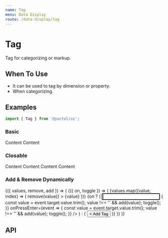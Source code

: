 ```yaml
---
name: Tag
menu: Data Display
route: /data-display/tag
---
```




# Tag

Tag for categorizing or markup.

## When To Use

- It can be used to tag by dimension or property.
- When categorizing.

## Examples

```js
import { Tag } from '@yoctol/ui';
```

### Basic

<Playground>
  <Tag>Content</Tag>
  <Tag>Content</Tag>
</Playground>

### Closable

<Playground>
  <Tag closable>Content</Tag>
  <Tag closable>Content</Tag>
  <Tag closable>Content</Tag>
  <Tag closable>Content</Tag>
</Playground>

### Add & Remove Dynamically

<Playground>
  <Set initial={['tag 1', 'tag 2', 'tag 3']}>
    {({ values, remove, add }) => (
      <Toggle>
        {({ on, toggle }) => (
          <Flex>
            {values.map((value, index) => (
              <Tag
                key={value}
                closable={index !== 0}
                onClosed={() => remove(value)}
              >
                {value}
              </Tag>
            ))}
            <Flex ml="2">
              {on ? (
                <Input
                  width="80px"
                  size="sm"
                  defaultValue=""
                  autoFocus
                  onBlur={event => {
                    const value = event.target.value.trim();
                    value !== '' && add(value);
                    toggle();
                  }}
                  onPressEnter={event => {
                    const value = event.target.value.trim();
                    value !== '' && add(value);
                    toggle();
                  }}
                />
              ) : (
                <Button text size="sm" onClick={toggle}>+ Add Tag</Button>
              )}
            </Flex>
          </Flex>
        )}
      </Toggle>
    )}
  </Set>
</Playground>

## API

<PropsTable of={Tag} />
